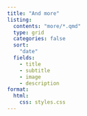 ```yaml
---
title: "And more"
listing:
  contents: "more/*.qmd"
  type: grid
  categories: false 
  sort: 
    "date"
  fields: 
    - title
    - subtitle
    - image
    - description
format: 
  html: 
    css: styles.css
---
```



